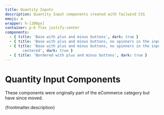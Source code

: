 ```yaml
---
title: Quantity Inputs
description: Quantity Input components created with Tailwind CSS
emoji: ➕
wrapper: h-[200px]
container: p-6 flex justify-center
components:
  - { title: 'Base with plus and minus buttons', dark: true }
  - { title: 'Base with plus and minus buttons, no spinners in the input', dark: true }
  - { title: 'Base with plus and minus buttons, no spinners in the input and text
        centered', dark: true }
  - { title: 'Bordered with plus and minus buttons', dark: true }
---
```


# Quantity Input Components

<div class="max-w-prose text-pretty">
  These components were originally part of the eCommerce category but have since moved.
</div>

<p>{frontmatter.description}</p>

<CollectionList componentsData={componentsData} />
